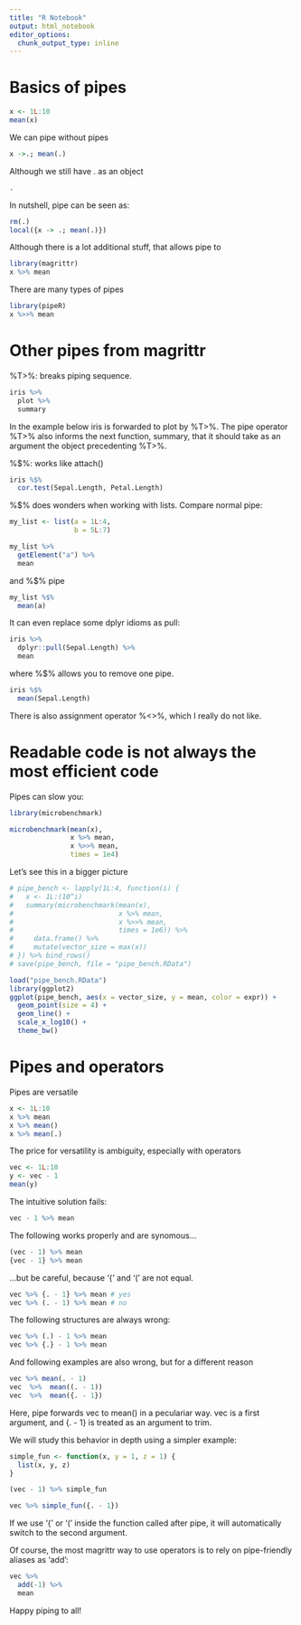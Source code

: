 ```yaml
---
title: "R Notebook"
output: html_notebook
editor_options: 
  chunk_output_type: inline
---
```


# Basics of pipes

```r
x <- 1L:10
mean(x)
```

We can pipe without pipes
```r
x ->.; mean(.)
```

Although we still have . as an object
```r
.
```

In nutshell, pipe can be seen as:

```r
rm(.)
local({x -> .; mean(.)})
```

Although there is a lot additional stuff, that allows pipe to 


```r
library(magrittr)
x %>% mean
```

There are many types of pipes

```r
library(pipeR)
x %>>% mean
```

# Other pipes from magrittr

%T>%: breaks piping sequence.

```r
iris %>% 
  plot %>% 
  summary
```

In the example below iris is forwarded to plot by %T>%. The pipe operator %T>% also informs the next function, summary, that it should take as an argument the object precedenting %T>%.

%$%: works like attach()

```r
iris %$% 
  cor.test(Sepal.Length, Petal.Length)
```

%$% does wonders when working with lists. Compare normal pipe:

```r
my_list <- list(a = 1L:4,
                b = 5L:7)

my_list %>% 
  getElement("a") %>% 
  mean
```

and %$% pipe

```r
my_list %$% 
  mean(a)
```

It can even replace some dplyr idioms as pull:

```r
iris %>% 
  dplyr::pull(Sepal.Length) %>% 
  mean
```

where %$% allows you to remove one pipe.

```r
iris %$% 
  mean(Sepal.Length)
```

There is also assignment operator %<>%, which I really do not like.


# Readable code is not always the most efficient code

Pipes can slow you:

```r
library(microbenchmark)

microbenchmark(mean(x),
               x %>% mean,
               x %>>% mean,
               times = 1e4)
```

Let's see this in a bigger picture

```r
# pipe_bench <- lapply(1L:4, function(i) {
#   x <- 1L:(10^i)
#   summary(microbenchmark(mean(x),
#                          x %>% mean,
#                          x %>>% mean,
#                          times = 1e6)) %>% 
#     data.frame() %>% 
#     mutate(vector_size = max(x))
# }) %>% bind_rows()
# save(pipe_bench, file = "pipe_bench.RData")

load("pipe_bench.RData")
library(ggplot2)
ggplot(pipe_bench, aes(x = vector_size, y = mean, color = expr)) +
  geom_point(size = 4) +
  geom_line() +
  scale_x_log10() +
  theme_bw()
```

# Pipes and operators

Pipes are versatile

```r
x <- 1L:10
x %>% mean
x %>% mean()
x %>% mean(.)
```

The price for versatility is ambiguity, especially with operators

```r
vec <- 1L:10
y <- vec - 1
mean(y)
```

The intuitive solution fails:
```r
vec - 1 %>% mean
```

The following works properly and are synomous...
```r
(vec - 1) %>% mean
{vec - 1} %>% mean
```

...but be careful, because '{' and '(' are not equal.

```r
vec %>% {. - 1} %>% mean # yes
vec %>% (. - 1) %>% mean # no
```

The following structures are always wrong:
```r
vec %>% (.) - 1 %>% mean
vec %>% {.} - 1 %>% mean
```

And following examples are also wrong, but for a different reason

```r
vec %>% mean(. - 1)
vec  %>%  mean((. - 1)) 
vec  %>%  mean({. - 1})
```

Here, pipe forwards vec to mean() in a peculariar way. vec is a first argument, and {. - 1} is treated as an argument to trim.

We will study this behavior in depth using a simpler example:

```r
simple_fun <- function(x, y = 1, z = 1) {
  list(x, y, z)
}

(vec - 1) %>% simple_fun
```
```r
vec %>% simple_fun({. - 1})
```

If we use '{' or '(' inside the function called after pipe, it will automatically switch to the second argument. 

Of course, the most magrittr way to use operators is to rely on pipe-friendly aliases as 'add':

```r
vec %>% 
  add(-1) %>% 
  mean
```

Happy piping to all!
